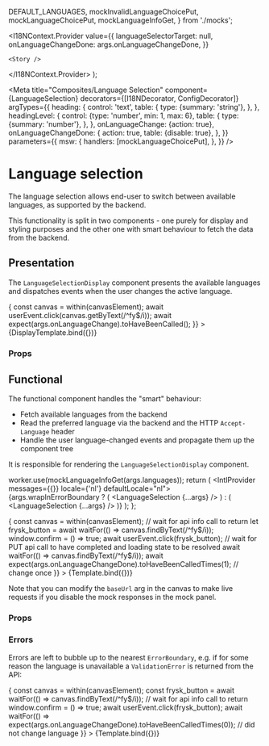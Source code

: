 

  DEFAULT_LANGUAGES,
  mockInvalidLanguageChoicePut,
  mockLanguageChoicePut,
  mockLanguageInfoGet,
} from './mocks';

  <I18NContext.Provider
    value={{
      languageSelectorTarget: null,
      onLanguageChangeDone: args.onLanguageChangeDone,
    }}
  >
    <Story />
  </I18NContext.Provider>
);


<Meta
  title="Composites/Language Selection"
  component={LanguageSelection}
  decorators={[I18NDecorator, ConfigDecorator]}
  argTypes={{
    heading: {
      control: 'text',
      table: {
        type: {summary: 'string'},
      },
    },
    headingLevel: {
      control: {type: 'number', min: 1, max: 6},
      table: {
        type: {summary: 'number'},
      },
    },
    onLanguageChange: {action: true},
    onLanguageChangeDone: {
      action: true,
      table: {disable: true},
    },
  }}
  parameters={{
    msw: {
      handlers: [mockLanguageChoicePut],
    },
  }}
/>

# Language selection

The language selection allows end-user to switch between available languages, as supported by the
backend.

This functionality is split in two components - one purely for display and styling purposes and the
other one with smart behaviour to fetch the data from the backend.

## Presentation

The `LanguageSelectionDisplay` component presents the available languages and dispatches events when
the user changes the active language.


<Canvas>
  <Story
    name="Display"
    args={{
      heading: 'Language selection',
      headingLevel: 2,
      headingId: 'heading-id',
      items: [
        {
          lang: 'en',
          textContent: 'EN',
          label: 'English',
          current: true,
        },
        {
          lang: 'nl',
          textContent: 'NL',
          label: 'Nederlands',
          current: false,
        },
        {
          lang: 'fy',
          textContent: 'FY',
          label: 'frysk',
          current: false,
        },
      ],
    }}
    play={async ({args, canvasElement}) => {
      const canvas = within(canvasElement);
      await userEvent.click(canvas.getByText(/^fy$/i));
      await expect(args.onLanguageChange).toHaveBeenCalled();
    }}
  >
    {DisplayTemplate.bind({})}
  </Story>
</Canvas>

### Props

<ArgsTable of={LanguageSelectionDisplay} />

## Functional

The functional component handles the "smart" behaviour:

- Fetch available languages from the backend
- Read the preferred language via the backend and the HTTP `Accept-Language` header
- Handle the user language-changed events and propagate them up the component tree

It is responsible for rendering the `LanguageSelectionDisplay` component.

  worker.use(mockLanguageInfoGet(args.languages));
  return (
    <IntlProvider messages={{}} locale={'nl'} defaultLocale="nl">
      {args.wrapInErrorBoundary ? (
        <ErrorBoundary>
          <LanguageSelection {...args} />
        </ErrorBoundary>
      ) : (
        <LanguageSelection {...args} />
      )}
    </IntlProvider>
  );
};

<Canvas>
  <Story
    name="Functional"
    parameters={{
      controls: {expanded: true},
      docs: {
        source: {
          type: 'dynamic',
          excludeDecorators: true,
        },
      },
    }}
    args={{
      baseUrl: BASE_URL,
      languages: DEFAULT_LANGUAGES,
    }}
    argTypes={{
      baseUrl: {
        description: '`string`, used when the mocks are disabled and passed to the config context.',
      },
    }}
    play={async ({args, canvasElement}) => {
      const canvas = within(canvasElement);
      // wait for api info call to return
      let frysk_button = await waitFor(() => canvas.findByText(/^fy$/i));
      window.confirm = () => true;
      await userEvent.click(frysk_button);
      // wait for PUT api call to have completed and loading state to be resolved
      await waitFor(() => canvas.findByText(/^fy$/i));
      await expect(args.onLanguageChangeDone).toHaveBeenCalledTimes(1); // change once
    }}
  >
    {Template.bind({})}
  </Story>
</Canvas>

Note that you can modify the `baseUrl` arg in the canvas to make live requests if you disable the
mock responses in the mock panel.

### Props

<ArgsTable of={LanguageSelection} />

### Errors

Errors are left to bubble up to the nearest `ErrorBoundary`, e.g. if for some reason the language is
unavailable a `ValidationError` is returned from the API:

<Canvas>
  <Story
    name="Unavailable language"
    args={{
      wrapInErrorBoundary: true,
      languages: DEFAULT_LANGUAGES,
    }}
    argTypes={{
      heading: {table: {disable: true}},
      headingLevel: {table: {disable: true}},
    }}
    parameters={{
      msw: {
        handlers: [mockInvalidLanguageChoicePut('fy')],
      },
      docs: {
        source: {
          type: 'dynamic',
          excludeDecorators: true,
        },
      },
    }}
    play={async ({args, canvasElement}) => {
      const canvas = within(canvasElement);
      const frysk_button = await waitFor(() => canvas.findByText(/^fy$/i)); // wait for api info call to return
      window.confirm = () => true;
      await userEvent.click(frysk_button);
      await waitFor(() => expect(args.onLanguageChangeDone).toHaveBeenCalledTimes(0)); // did not change language
    }}
  >
    {Template.bind({})}
  </Story>
</Canvas>
